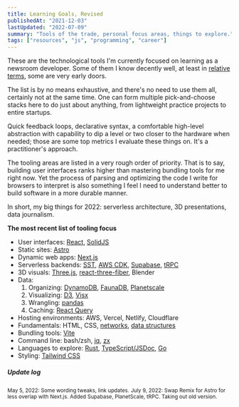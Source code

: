 ```yaml
---
title: Learning Goals, Revised
publishedAt: "2021-12-03"
lastUpdated: "2022-07-09"
summary: "Tools of the trade, personal focus areas, things to explore."
tags: ["resources", "js", "programming", "career"]
---
```


These are the technological tools I'm currently focused on learning as a newsroom developer. Some of them I know decently well, at least in [relative terms](/blog/switching-lanes), some are very early doors.

The list is by no means exhaustive, and there's no need to use them all, certainly not at the same time. One can form multiple pick-and-choose stacks here to do just about anything, from lightweight practice projects to entire startups.

Quick feedback loops, declarative syntax, a comfortable high-level abstraction with capability to dip a level or two closer to the hardware when needed; those are some top metrics I evaluate these things on. It's a practitioner's approach.

The tooling areas are listed in a very rough order of priority. That is to say, building user interfaces ranks higher than mastering bundling tools for me right now. Yet the process of parsing and optimizing the code I write for browsers to interpret is also something I feel I need to understand better to build software in a more durable manner.

In short, my big things for 2022: serverless architecture, 3D presentations, data journalism.

**The most recent list of tooling focus**

- User interfaces: [React][1], [SolidJS][3]
- Static sites: [Astro][4]
- Dynamic web apps: [Next.js][2]
- Serverless backends: [SST][5], [AWS CDK][6], [Supabase][23], [tRPC][25]
- 3D visuals: [Three.js][7], [react-three-fiber][8], Blender
- Data:
  1. Organizing: [DynamoDB][9], [FaunaDB][10], [Planetscale][24]
  2. Visualizing: [D3][11], [Visx][12]
  3. Wrangling: [pandas][13]
  4. Caching: [React Query][18]
- Hosting environments: AWS, Vercel, Netlify, Cloudflare
- Fundamentals: HTML, CSS, [networks][19], [data structures][20]
- Bundling tools: [Vite][14]
- Command line: bash/zsh, [jq][15], [zx][16]
- Languages to explore: [Rust][21], [TypeScript/JSDoc][17], [Go][22]
- Styling: [Tailwind CSS][26]

[1]: https://beta.reactjs.org/ "React docs rewritten using hooks"
[2]: https://nextjs.org/learn/basics/create-nextjs-app "Next.js basics"
[3]: https://www.solidjs.com/ "SolidJS"
[4]: https://astro.build/ "Astro"
[5]: https://serverless-stack.com/ "Serverless Stack"
[6]: https://thecdkbook.com/ "The CDK Book"
[7]: https://threejs.org/docs/index.html#manual/en/introduction/Creating-a-scene "Three.js"
[8]: https://docs.pmnd.rs/react-three-fiber/getting-started/introduction "R3F"
[9]: https://www.dynamodbguide.com/ "DynamoDB Guide"
[10]: https://docs.fauna.com/fauna/current/ "FaunaDB"
[11]: https://observablehq.com/@d3/learn-d3 "D3 on Observable"
[12]: https://airbnb.io/visx/docs "Visx docs"
[13]: https://pandas.pydata.org/docs/user_guide/index.html#user-guide "Pandas User Guide"
[14]: https://vitejs.dev/guide/ "Vite.js starting guide"
[15]: https://github.com/stedolan/jq "jq"
[16]: https://github.com/google/zx "zx"
[17]: https://blog.logrocket.com/typescript-vs-jsdoc-javascript/ "TS vs JSDoc"
[18]: https://react-query.tanstack.com/overview "React Query"
[19]: https://www.cloudflare.com/en-gb/learning/ "Cloudflare Learning, networks"
[20]: https://www.youtube.com/watch?v=RBSGKlAvoiM "FCC Data Structures video"
[21]: /blog/rust-flakes "Rust Flakes, a post on this blog"
[22]: https://interpreterbook.com/ "Writing an Interpreter in Go, book"
[23]: https://supabase.com/ "Supabase"
[24]: https://planetscale.com/ "PlanetScale"
[25]: https://trpc.io/ "tRPC"
[26]: https://tailwindcss.com/ "Tailwind CSS"

##### Update log

<small>May 5, 2022: Some wording tweaks, link updates.</small>
<small>
  July 9, 2022: Swap Remix for Astro for less overlap with Next.js. Added
  Supabase, PlanetScale, tRPC. Taking out old version.
</small>
